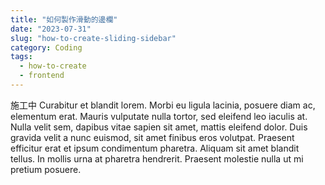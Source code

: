 ```yaml
---
title: "如何製作滑動的邊欄"
date: "2023-07-31"
slug: "how-to-create-sliding-sidebar"
category: Coding
tags:
  - how-to-create
  - frontend
---
```


施工中
Curabitur et blandit lorem. Morbi eu ligula lacinia, posuere diam ac, elementum erat. Mauris vulputate nulla tortor, sed eleifend leo iaculis at. Nulla velit sem, dapibus vitae sapien sit amet, mattis eleifend dolor. Duis gravida velit a nunc euismod, sit amet finibus eros volutpat. Praesent efficitur erat et ipsum condimentum pharetra. Aliquam sit amet blandit tellus. In mollis urna at pharetra hendrerit. Praesent molestie nulla ut mi pretium posuere.
